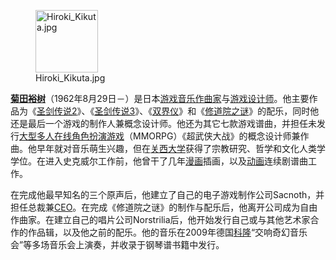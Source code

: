 [[File:Hiroki_Kikuta.jpg|100px]]

'''[[菊田裕树|菊田裕树]]'''（1962年8月29日－）是日本[[电子游戏音乐|游戏音乐作曲家]]与[[游戏设计师|游戏设计师]]。他主要作品为《[[圣剑传说2|圣剑传说2]]》、《[[圣剑传说3|圣剑传说3]]》、《[[双界仪|双界仪]]》和《[[修道院之谜|修道院之谜]]》的配乐，同时他还是最后一个游戏的制作人兼概念设计师。他还为其它七款游戏谱曲，并担任未发行[[大型多人在线角色扮演游戏|大型多人在线角色扮演游戏]]（MMORPG）《超武侠大战》的概念设计师兼作曲。他早年就对音乐萌生兴趣，但在[[关西大学|关西大学]]获得了宗教研究、哲学和文化人类学学位。在进入史克威尔工作前，他曾干了几年[[日本漫画|漫画]]插画，以及[[日本动画|动画]]连续剧谱曲工作。

在完成他最早知名的三个原声后，他建立了自己的电子游戏制作公司Sacnoth，并担任总裁兼[[CEO|CEO]]。在完成《修道院之谜》的制作与配乐后，他离开公司成为自由作曲家。在建立自己的唱片公司Norstrilia后，他开始发行自己或与其他艺术家合作的作品辑，以及他之前的配乐。他的音乐在2009年德国[[科隆|科隆]]“交响奇幻音乐会”等多场音乐会上演奏，并收录于钢琴谱书籍中发行。